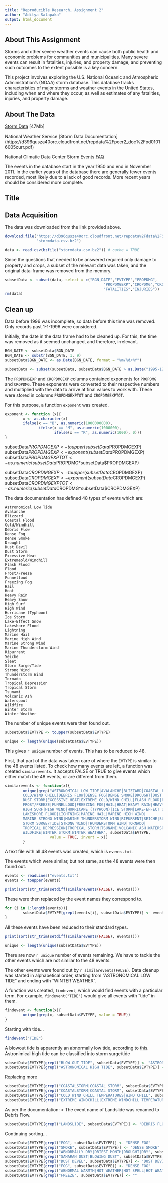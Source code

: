```yaml
---
title: "Reproducible Research, Assignment 2"
author: "Aditya Salapaka"
output: html_document
---
```


## About This Assignment
Storms and other severe weather events can cause both public health and economic
problems for communities and municipalities. Many severe events can result in 
fatalities, injuries, and property damage, and preventing such outcomes to the 
extent possible is a key concern.

This project involves exploring the U.S. National Oceanic and Atmospheric 
Administration's (NOAA) storm database. This database tracks characteristics of 
major storms and weather events in the United States, including when and where 
they occur, as well as estimates of any fatalities, injuries, and property 
damage.

## About The Data

[Storm Data](https://d396qusza40orc.cloudfront.net/repdata%2Fdata%2FStormData.csv.bz2) [47Mb]

National Weather Service [Storm Data Documentation] (https://d396qusza40orc.cloudfront.net/repdata%2Fpeer2_doc%2Fpd01016005curr.pdf)

National Climatic Data Center Storm Events [FAQ](https://d396qusza40orc.cloudfront.net/repdata%2Fpeer2_doc%2FNCDC%20Storm%20Events-FAQ%20Page.pdf)

The events in the database start in the year 1950 and end in November 2011. In 
the earlier years of the database there are generally fewer events recorded, 
most likely due to a lack of good records. More recent years should be 
considered more complete.

## Title


## Data Acquisition
The data was downloaded from the link provided above.

```r
download.file("https://d396qusza40orc.cloudfront.net/repdata%2Fdata%2FStormData.csv.bz2", 
              "stormdata.csv.bz2")

data <- read.csv(bzfile("stormdata.csv.bz2")) # cache = TRUE
```

Since the questions that needed to be answered required only damage to property
and crops, a subset of the relevant data was taken, and the original data-frame
was removed from the memory.

```r
subsetData <- subset(data, select = c("BGN_DATE","EVTYPE","PROPDMG",
                                            "PROPDMGEXP","CROPDMG","CROPDMGEXP",
                                            "FATALITIES","INJURIES"))
rm(data)
```

## Clean up
Data before 1996 was incomplete, so data before this time was removed. Only 
records past 1-1-1996 were considered.

Initially, the date in the data frame had to be cleaned up. For this, the time
was removed as it seemed unchanged, and therefore, irrelevant. 

```r
BGN_DATE <- subsetData$BGN_DATE
BGN_DATE <- substr(BGN_DATE, 1, 9)
subsetData$BGN_DATE <- as.Date(BGN_DATE, format = "%m/%d/%Y")

subsetData <- subset(subsetData, subsetData$BGN_DATE > as.Date("1995-12-31"))

```

The `PROPDMGEXP` and `CROPDMGEXP` columns contained exponents for `PROPDMG` 
and `CROPDMG`. These exponents were converted to their respective numbers and 
multiplied with the data to arrive at final values to work with. These were
stored in columns `PROPDMGEXPTOT` and `CROPDMGEXPTOT`.

For this purpose, a function `exponent` was created.

```r
exponent <- function (x){
        x <- as.character(x)
        ifelse(x == "B", as.numeric(1000000000), 
               ifelse(x == "M", as.numeric(1000000), 
                      ifelse(x == "K", as.numeric(1000), 0)))
}
```

subsetData$PROPDMGEXP <- toupper(subsetData$PROPDMGEXP)
subsetData$PROPDMGEXP <- exponent(subsetData$PROPDMGEXP)
subsetData$PROPDMGEXPTOT <- as.numeric(subsetData$PROPDMG*subsetData$PROPDMGEXP)

subsetData$CROPDMGEXP <- toupper(subsetData$CROPDMGEXP)
subsetData$CROPDMGEXP <- exponent(subsetData$CROPDMGEXP)
subsetData$CROPDMGEXPTOT <- as.numeric(subsetData$CROPDMG*subsetData$CROPDMGEXP)

The data documentation has defined 48 types of events which are:

```
Astronomical Low Tide
Avalanche
Blizzard
Coastal Flood
Cold/Windhill
Debris Flow
Dense Fog
Dense Smoke
Drought
Dust Devil
Dust Storm
Excessive Heat
Extremeold/Windhill
Flash Flood
Flood
Frost/Freeze
Funnelloud
Freezing Fog
Hail
Heat
Heavy Rain
Heavy Snow
High Surf
High Wind
Hurricane (Typhoon)
Ice Storm
Lake-Effect Snow
Lakeshore Flood
Lightning
Marine Hail
Marine High Wind
Marine Strong Wind
Marine Thunderstorm Wind
Ripurrent
Seiche
Sleet
Storm Surge/Tide
Strong Wind
Thunderstorm Wind
Tornado
Tropical Depression
Tropical Storm
Tsunami
Volcanic Ash
Waterspout
Wildfire
Winter Storm
Winter Weather
```

The number of unique events were then found out.

```r
subsetData$EVTYPE <- toupper(subsetData$EVTYPE)

unique <- length(unique(subsetData$EVTYPE))
```

This gives `r unique` number of events. This has to be reduced to 48.

First, that part of the data was taken care of  where the `EVTYPE` is similar to
the 48 events listed. To check how many events are left, a function was 
created `similarevents`. It accepts FALSE or TRUE to give events which either 
match the 48 events, or are different from them.

```r
similarevents <- function(x){
        unique(grep("ASTRONOMICAL LOW TIDE|AVALANCHE|BLIZZARD|COASTAL FLOOD|
        COLD/WIND CHILL|DEBRIS FLOW|DENSE FOG|DENSE SMOKE|DROUGHT|DUST DEVIL|
        DUST STORM|EXCESSIVE HEAT|EXTREME COLD/WIND CHILL|FLASH FLOOD|FLOOD|
        FROST/FREEZE|FUNNELLOUD|FREEZING FOG|HAIL|HEAT|HEAVY RAIN|HEAVY SNOW|
        HIGH SURF|HIGH WIND|HURRICANE (TYPHOON)|ICE STORM|LAKE-EFFECT SNOW|
        LAKESHORE FLOOD|LIGHTNING|MARINE HAIL|MARINE HIGH WIND|
        MARINE STRONG WIND|MARINE THUNDERSTORM WIND|RIPURRENT|SEICHE|SLEET|
        STORM SURGE/TIDE|STRONG WIND|THUNDERSTORM WIND|TORNADO|
        TROPICAL DEPRESSION|TROPICAL STORM|TSUNAMI|VOLCANIC ASH|WATERSPOUT|
        WILDFIRE|WINTER STORM|WINTER WEATHER", subsetData$EVTYPE, 
                    value = TRUE, invert = x))
        }
```

A text file with all 48 events was created, which is `events.txt`.

The events which were similar, but not same, as the 48 events were then found
out. 

```r
events <- readLines("events.txt")
events <- toupper(events)

print(sort(str_trim(setdiff(similarevents(FALSE), events))))
```

These were then replaced by the event names they correspond to.

```r
for (i in 1:length(events)){
        subsetData$EVTYPE[grepl(events[i], subsetData$EVTYPE)] <- events[i]
}
```

All these events have been reduced to their standard types.
```r
print(sort(str_trim(setdiff(similarevents(FALSE), events))))
```

```r
unique <- length(unique(subsetData$EVTYPE))
```

There are now `r unique` number of events remaining. We have to tackle the other
events which are not similar to the 48 events.

The other events were found out by `r similarevents(FALSE)`. Data cleanup was
started in alphabetical order, starting from "ASTRONOMICAL LOW TIDE" and ending
with "WINTER WEATHER".

A function was created, `findevent`, which would find events with a particular
term. For example, `findevent("TIDE")` would give all events with "tide" in
them.

```r
findevent <- function(x){
        unique(grep(x, subsetData$EVTYPE, value = TRUE))
}
```

Starting with tide...

```r
findevent("TIDE")
```

A blowout tide is apparently an abnormally low tide, according to [this](http://www.fossilguy.com/trips/mrylnd_dec2005/mrylnd_dec2005.htm).
Astronimical high tide can be classified into storm surge/tide

```r
subsetData$EVTYPE[grepl("BLOW-OUT TIDE", subsetData$EVTYPE)] <- "ASTRONOMICAL LOW TIDE"
subsetData$EVTYPE[grepl("ASTRONOMICAL HIGH TIDE", subsetData$EVTYPE)] <- "STORM SURGE/TIDE"
```

Replacing more
```r
subsetData$EVTYPE[grepl("COASTALSTORM|COASTAL STORM", subsetData$EVTYPE)] <- "COASTAL FLOOD"
subsetData$EVTYPE[grepl("COASTALSTORM|COASTAL STORM", subsetData$EVTYPE)] <- "COASTAL FLOOD"
subsetData$EVTYPE[grepl("COLD WIND CHILL TEMPERATURES|WIND CHILL", subsetData$EVTYPE)] <- "COLD/WIND CHILL"
subsetData$EVTYPE[grepl("EXTREME WINDCHILL|EXTREME WINDCHILL TEMPERATURES|EXTREME WIND CHILL", subsetData$EVTYPE)] <- "EXTREME COLD/WIND CHILL"
```

As per the documentation:
> The event name of Landslide was renamed to Debris Flow. 

```r
subsetData$EVTYPE[grepl("LANDSLIDE", subsetData$EVTYPE)] <- "DEBRIS FLOW"
```

Continuing sorting...
```r
subsetData$EVTYPE[grepl("FOG", subsetData$EVTYPE)] <- "DENSE FOG"
subsetData$EVTYPE[grepl("SMOKE", subsetData$EVTYPE)] <- "DENSE SMOKE"
subsetData$EVTYPE[grepl("ABNORMALLY DRY|DRIEST MONTH|DROUGHT|DRY", subsetData$EVTYPE)] <- "DROUGHT"
subsetData$EVTYPE[grepl("SAHARAN DUST|BLOWING DUST", subsetData$EVTYPE)] <- "DUST STORM"
subsetData$EVTYPE[grepl("DUST DEVEL", subsetData$EVTYPE)] <- "DUST DEVIL"
subsetData$EVTYPE[grepl("FOG", subsetData$EVTYPE)] <- "DENSE FOG"
subsetData$EVTYPE[grepl("ABNORMAL WARMTH|HOT WEATHER|HOT SPELL|HOT WEATHER|RECORD HIGH|RECORD WARM|UNSEASONABLY HOT|UNSEASONABLY WARM|UNUSUALLY WARM|UNUSUAL/RECORD WARMTH", subsetData$EVTYPE)] <- "EXCESSIVE HEAT"
subsetData$EVTYPE[grepl("FREEZE", subsetData$EVTYPE)] <- ""

```

